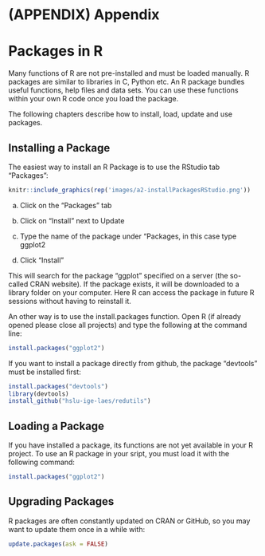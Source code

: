 # (APPENDIX) Appendix {-}

# Packages in R {#packages}
Many functions of R are not pre-installed and must be loaded manually. R packages are similar to libraries in C, Python etc. An R package bundles useful functions, help files and data sets. You can use these functions within your own R code once you load the package.

The following chapters describe how to install, load, update and use packages.

## Installing a Package
The easiest way to install an R Package is to use the RStudio tab "Packages":

```r
knitr::include_graphics(rep('images/a2-installPackagesRStudio.png'))
```

a) Click on the “Packages” tab

b) Click on “Install” next to Update

c) Type the name of the package under “Packages, in this case type ggplot2

d) Click “Install”

This will search for the package "ggplot" specified on a server (the so-called CRAN website). If the package exists, it will be downloaded to a library folder on your computer. Here R can access the package in future R sessions without having to reinstall it.

An other way is to use the install.packages function.
Open R (if already opened please close all projects) and type the following at the command line:
```r
install.packages("ggplot2")
```

If you want to install a package directly from github, the package "devtools" must be installed first:

```r
install.packages("devtools")
library(devtools)
install_github("hslu-ige-laes/redutils")
```

## Loading a Package
If you have installed a package, its functions are not yet available in your R project. To use an R package in your sript, you must load it with the following command:

```r
install.packages("ggplot2")
```

## Upgrading Packages
R packages are often constantly updated on CRAN or GitHub, so you may want to update them once in a while with:
```r
update.packages(ask = FALSE)
```